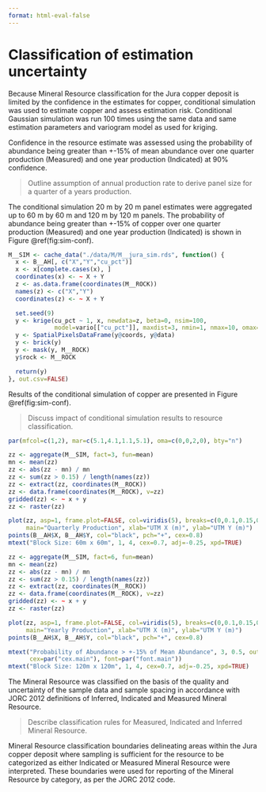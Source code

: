 ```yaml
---
format: html-eval-false
---
```


# Classification of estimation uncertainty

Because Mineral Resource classification for the Jura copper deposit is limited by the confidence in the estimates for copper, conditional simulation was used to estimate copper and assess estimation risk. Conditional Gaussian simulation was run 100 times using the same data and same estimation parameters and variogram model as used for kriging.

Confidence in the resource estimate was assessed using the probability of abundance being greater than +-15% of mean abundance over one quarter production (Measured) and one year production (Indicated) at 90% confidence.

> Outline assumption of annual production rate to derive panel size for a quarter of a years production.

The conditional simulation 20 m by 20 m panel estimates were aggregated up to 60 m by 60 m and 120 m by 120 m panels. The probability of abundance being greater than +-15% of copper over one quarter production (Measured) and one year production (Indicated) is shown in Figure \@ref(fig:sim-conf).

```r
M__SIM <- cache_data("./data/M/M__jura_sim.rds", function() {
  x <- B__AH[, c("X","Y","cu_pct")]
  x <- x[complete.cases(x), ]
  coordinates(x) <- ~ X + Y
  z <- as.data.frame(coordinates(M__ROCK))
  names(z) <- c("X","Y")
  coordinates(z) <- ~ X + Y

  set.seed(9)
  y <- krige(cu_pct ~ 1, x, newdata=z, beta=0, nsim=100,
             model=vario[["cu_pct"]], maxdist=3, nmin=1, nmax=10, omax=5)
  y <- SpatialPixelsDataFrame(y@coords, y@data)
  y <- brick(y)
  y <- mask(y, M__ROCK)
  y$rock <- M__ROCK

  return(y)
}, out.csv=FALSE)
```

Results of the conditional simulation of copper are presented in Figure \@ref(fig:sim-conf).

> Discuss impact of conditional simulation results to resource classification.

```r
par(mfcol=c(1,2), mar=c(5.1,4.1,1.1,5.1), oma=c(0,0,2,0), bty="n")

zz <- aggregate(M__SIM, fact=3, fun=mean)
mn <- mean(zz)
zz <- abs(zz - mn) / mn
zz <- sum(zz > 0.15) / length(names(zz))
zz <- extract(zz, coordinates(M__ROCK))
zz <- data.frame(coordinates(M__ROCK), v=zz)
gridded(zz) <- ~ x + y
zz <- raster(zz)

plot(zz, asp=1, frame.plot=FALSE, col=viridis(5), breaks=c(0,0.1,0.15,0.2,0.3,1),
     main="Quarterly Production", xlab="UTM X (m)", ylab="UTM Y (m)")
points(B__AH$X, B__AH$Y, col="black", pch="+", cex=0.8)
mtext("Block Size: 60m x 60m", 1, 4, cex=0.7, adj=-0.25, xpd=TRUE)

zz <- aggregate(M__SIM, fact=6, fun=mean)
mn <- mean(zz)
zz <- abs(zz - mn) / mn
zz <- sum(zz > 0.15) / length(names(zz))
zz <- extract(zz, coordinates(M__ROCK))
zz <- data.frame(coordinates(M__ROCK), v=zz)
gridded(zz) <- ~ x + y
zz <- raster(zz)

plot(zz, asp=1, frame.plot=FALSE, col=viridis(5), breaks=c(0,0.1,0.15,0.2,0.3,1),
     main="Yearly Production", xlab="UTM X (m)", ylab="UTM Y (m)")
points(B__AH$X, B__AH$Y, col="black", pch="+", cex=0.8)

mtext("Probability of Abundance > +-15% of Mean Abundance", 3, 0.5, outer=TRUE,
      cex=par("cex.main"), font=par("font.main"))
mtext("Block Size: 120m x 120m", 1, 4, cex=0.7, adj=-0.25, xpd=TRUE)
```

The Mineral Resource was classified on the basis of the quality and uncertainty of the sample data and sample spacing in accordance with JORC 2012 definitions of Inferred, Indicated and Measured Mineral Resource.

> Describe classification rules for Measured, Indicated and Inferred Mineral Resource.

Mineral Resource classification boundaries delineating areas within the Jura copper deposit where sampling is sufficient for the resource to be categorized as either Indicated or Measured Mineral Resource were interpreted. These boundaries were used for reporting of the Mineral Resource by category, as per the JORC 2012 code.
